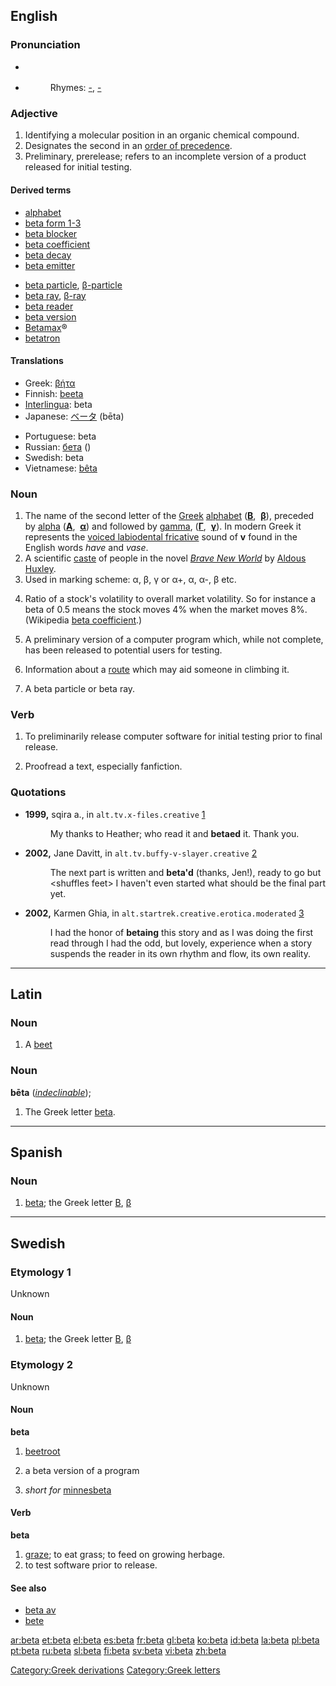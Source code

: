 {{see|Beta|béta|bêta|bēta|bḗta|betta|Betta}}{{letter disp2| alpha | [[image:Greek_uc_beta.png|36px]] [[image:Greek_lc_beta.png|27px]] | gamma | βήτα | Β | β }}
==English==

===Pronunciation===
*{{IPA|/ˈbiːtə/}} {{italbrac|[[RP]]}}
*{{IPA|/ˈbeɪtə/}} {{italbrac|US}}
*:Rhymes: [[Rhymes:English:-eɪtə|-{{IPAchar|eɪtə}}]], [[Rhymes:English:-iːtə|-{{IPAchar|iːtə}}]]

===Adjective===
{{en-adj|-|-}}

# Identifying a molecular position in an organic chemical compound.
# Designates the second in an [[order of precedence]].
# Preliminary, prerelease; refers to an incomplete version of a product released for initial testing.

====Derived terms====
{{top}}
*[[alphabet]]
*[[beta form 1-3]]
*[[beta blocker]]
*[[beta coefficient]]
*[[beta decay]]
*[[beta emitter]]
{{mid}}
*[[beta particle]], [[β-particle]]
*[[beta ray]], [[β-ray]]
*[[beta reader]]
*[[beta version]]
*[[Betamax]]®
*[[betatron]]
{{bottom}}

====Translations====
{{top}}
*Greek: [[βήτα]] {{n}}
*Finnish: [[beeta]]
*[[Interlingua]]: beta
*Japanese: [[ベータ]] (bēta)
{{mid}}
*Portuguese: beta {{m}}
*Russian: [[бета]] ({{IPAchar|bɛ́ta}}) {{f}}
*Swedish: beta
*Vietnamese: [[bêta]]
{{bottom}}

===Noun===
{{en-noun}}

# The name of the second letter of the [[Greek]] [[alphabet]] ('''[[Β]]''', &nbsp;'''[[β]]'''), preceded by [[alpha]] ('''[[Α]]''', &nbsp;'''[[α]]''') and followed by [[gamma]], ('''[[Γ]]''', &nbsp;'''[[γ]]'''). In modern Greek it represents the [[w:Voiced labiodental fricative|voiced labiodental fricative]] sound of '''v''' found in the English words ''have'' and ''vase''.
# A scientific [[caste]] of people in the novel ''[[w:Brave New World|Brave New World]]'' by [[w:Aldous Huxley|Aldous Huxley]].
# Used in marking scheme: α, β, γ or α+, α, α-, β etc.
# {{finance}} Ratio of a stock's volatility to overall market volatility.  So for instance a beta of 0.5 means the stock moves 4% when the market moves 8%.  (Wikipedia [[w:beta coefficient|beta coefficient]].)
# A preliminary version of a computer program which, while not complete, has been released to potential users for testing.
# {{climbing}} Information about a [[route]] which may aid someone in climbing it.
# {{physics}} A beta particle or beta ray.

===Verb===
{{en-verb}}

# To preliminarily release computer software for initial testing prior to final release.
# {{italbrac|perhaps chiefly Internet}} Proofread a text, especially fanfiction.

===Quotations===
{{timeline|
1900s=1999|
2000s=2002}}
* '''1999,''' sqira a., in <tt>alt.tv.x-files.creative</tt> [http://groups.google.com/group/alt.tv.x-files.creative/msg/29d32d27e61755f2?dmode=source]
*: My thanks to Heather; who read it and '''betaed''' it. Thank you.
* '''2002,''' Jane Davitt, in <tt>alt.tv.buffy-v-slayer.creative</tt> [http://groups.google.com/group/alt.tv.buffy-v-slayer.creative/msg/9301606b391212c0?dmode=source]
*: The next part is written and '''beta'd''' (thanks, Jen!), ready to go but &lt;shuffles feet> I haven't even started what should be the final part yet.
* '''2002,''' Karmen Ghia, in <tt>alt.startrek.creative.erotica.moderated</tt> [http://groups.google.com/group/alt.startrek.creative.erotica.moderated/msg/8405f53e8acbb0c1?dmode=source]
*: I had the honor of '''betaing''' this story and as I was doing the first read through I had the odd, but lovely, experience when a story suspends the reader in its own rhythm and flow, its own reality.

----

==Latin==

===Noun===
{{la-noun|bēta|betae|bētae|f|first}}

# A [[beet]]

===Noun===
'''bēta''' (''[[indeclinable]]''); {{n}}

# The Greek letter [[#English|beta]].

----

==Spanish==

===Noun===
{{es-noun-f}}

# [[beta]]; the Greek letter [[Β]], [[β]]

----

==Swedish==

===Etymology 1===
Unknown

====Noun====
{{sv-noun-irreg-n|beta|betat|beta|betan|definitions=1}}

# [[beta]]; the Greek letter [[Β]], [[β]]

===Etymology 2===
Unknown

====Noun====
{{sv-noun-reg-or|bet|beta|definitions=1-3}}
'''beta''' {{c}}

# [[beetroot]]
# {{context|computers|lang=sv}} a beta version of a program
# {{sv-slang}} ''short for'' [[minnesbeta]]

====Verb====
{{sv-verb-reg-ar}}
'''beta'''

# [[graze]]; to eat grass; to feed on growing herbage.
# to test software prior to release.

====See also====
*[[beta av]]
*[[bete]]

[[Category:Greek derivations]]
[[Category:Greek letters]]

[[ar:beta]]
[[et:beta]]
[[el:beta]]
[[es:beta]]
[[fr:beta]]
[[gl:beta]]
[[ko:beta]]
[[id:beta]]
[[la:beta]]
[[pl:beta]]
[[pt:beta]]
[[ru:beta]]
[[sl:beta]]
[[fi:beta]]
[[sv:beta]]
[[vi:beta]]
[[zh:beta]]